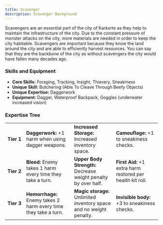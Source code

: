 ```yaml
---
title: Scavenger
description: Scavenger Background
---
```


Scavengers are an essential part of the city of Karkorte as they help to maintain the infrastructure of the city. Due to the constant pressure of monster attacks on the city, more materials are needed in order to keep the city habitable. Scavengers are important because they know the land around the city and are able to efficiently harvest resources. You can say that they are the backbone of the city as without scavengers the city would have fallen many decades ago.

### Skills and Equipment
- **Core Skills:** Foraging, Tracking, Insight, Thievery, Sneakiness 
- **Unique Skill:** Butchering (Able To Cleave Through Beefy Objects)
- **Unique Expertise:** Daggerwork
- **Equipment:** Dagger, Waterproof Backpack, Goggles (underwater increased vision)

### Expertise Tree
|  |  |  |  |
|-------------|-----------------------------------------------------------------|---------------------------------------------------------------------|------------------------------------------------------------|
| **Tier&nbsp;1** | **Daggerwork:** +1 harm when using dagger weapons.              | **Increased Storage:** Increased inventory space.                   | **Camouflage:** +1 to sneakiness checks.                   |
| **Tier&nbsp;2** | **Bleed:** Enemy takes 1 harm every time they take a turn.      | **Upper Body Strength:** Decrease weight penalty by over half.      | **First Aid:** +1 extra harm restored per health kit roll. |
| **Tier&nbsp;3** | **Hemorrhage:** Enemy takes 2 harm every time they take a turn. | **Magic storage:** Unlimited inventory space and no weight penalty. | **Invisible body:** +3 to sneakiness checks.               |
